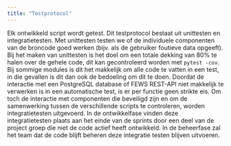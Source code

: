 ```yaml
---
title: "Testprotocol"
---
```


Elk ontwikkeld script wordt getest. Dit testprotocol bestaat uit unittesten en integratietesten.
Met unittesten testen we of de individuele componenten van de broncode goed werken (bijv. als de gebruiker foutieve data opgeeft).
Bij het maken van unittesten is het doel om een totale dekking van 80% te halen over de gehele code, dit kan gecontroleerd worden met `pytest -cov`.
Bij sommige modules is dit het makkelijk om alle code te vatten in een test, in die gevallen is dit dan ook de bedoeling om dit te doen.
Doordat de interactie met een PostgreSQL database of FEWS REST-API niet makkelijk te verwerken is in een automatische test, is er per functie geen strikte eis.
Om toch de interactie met componenten die beveiligd zijn en om de samenwerking tussen de verschillende scripts te controleren, worden integratietesten uitgevoerd.
In de ontwikkelfase vinden deze integratietesten plaats aan het einde van de sprints door een deel van de project groep die niet de code actief heeft ontwikkeld.
In de beheerfase zal het team dat de code blijft beheren deze integratie testen blijven uitvoeren.
